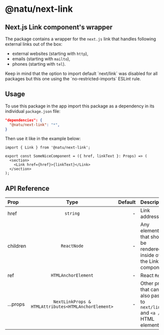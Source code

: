 
# @natu/next-link

## Next.js Link component's wrapper

The package contains a wrapper for the `next.js` link that handles following external links out of the box:

- external websites (starting with `http`),
- emails (starting with `mailto`),
- phones (starting with `tel`).

<Callout type="warning" emoji="⚠️">
  Keep in mind that the option to import default `next/link` was disabled for all packages but this
  one using the `no-restricted-imports` ESLint rule.
</Callout>

## Usage

To use this package in the app import this package as a dependency in its individual `package.json` file:

```json filename="package.json"
"dependencies": {
  "@natu/next-link": "*",
}
```

Then use it like in the example below:

```tsx filename="SomeNiceComponent.tsx"
import { Link } from '@natu/next-link';

export const SomeNiceComponent = ({ href, linkText }: Props) => (
  <section>
    <Link href={href}>{linkText}</Link>
  </section>
);
```

## API Reference

| Prop     |                        Type                         | Default | Description                                                                 |
| :------- | :-------------------------------------------------: | ------: | --------------------------------------------------------------------------- |
| href     |                      `string`                       |       - | Link address                                                                |
| children |                     `ReactNode`                     |       - | Any element that should be rendered inside of the Link component            |
| ref      |                 `HTMLAnchorElement`                 |       - | React `Ref`                                                                 |
| ...props | `NextLinkProps & HTMLAttributes<HTMLAnchorElement>` |       - | Other props that can be also passed to `next/link` and `<a />` HTML element |
